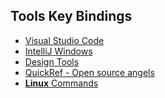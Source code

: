 ## Tools Key Bindings

- [Visual Studio Code](https://code.visualstudio.com/docs/getstarted/keybindings#_keyboard-shortcuts-reference)
- [IntelliJ Windows](https://www.jetbrains.com/help/idea/reference-keymap-win-default.html)
- [Design Tools](https://shortcuts.design/)
- [QuickRef - Open source angels](https://quickref.me/)
- [**Linux** Commands](https://cheatography.com/davechild/cheat-sheets/linux-command-line/)
